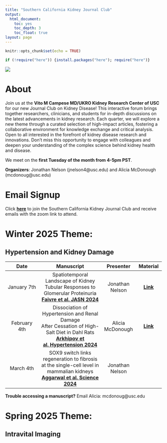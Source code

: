 ---
title: "Southern California Kidney Journal Club"
output:
  html_document: 
    toc: yes
    toc_depth: 3
    toc_float: true
layout: page
---

```{r setup, include=FALSE}
knitr::opts_chunk$set(echo = TRUE)
```


```{r load new packages, echo=FALSE, warning=FALSE, error=FALSE, message=FALSE}

if (!require("here")) {install.packages("here"); require("here")}
```

![](`r here::here("Images", "kidneyjc.png")`)

# About

Join us at the **Vito M Campese MD/UKRO Kidney Research Center of USC** for our new Journal Club on Kidney Disease! This interactive forum brings together researchers, clinicians, and students for in-depth discussions on the latest advancements in kidney research. Each quarter, we will explore a new theme through a curated selection of high-impact articles, fostering a collaborative environment for knowledge exchange and critical analysis. Open to all interested in the forefront of kidney disease research and innovations. Don’t miss this opportunity to engage with colleagues and deepen your understanding of the complex science behind kidney health and disease.

We meet on the **first Tuesday of the month from 4-5pm PST**.

**Organizers**: Jonathan Nelson (jnelson4@usc.edu) and Alicia McDonough (mcdonoug@usc.edu)

# Email Signup

Click [**here**](http://eepurl.com/i5eqL6) to join the Southern California Kidney Journal Club and receive emails with the zoom link to attend.

# Winter 2025 Theme: 

## Hypertension and Kidney Damage

| Date        | Manuscript           | Presenter  | Material |
| :------: |:-------------:| :----:|:----:|
| January 7th       | Spatiotemporal Landscape of Kidney <br> Tubular Responses to Glomerular Proteinuria <br> [**Faivre et al. JASN 2024**](https://pubmed.ncbi.nlm.nih.gov/38652545/)               | Jonathan Nelson | [**Link**](https://drive.google.com/drive/folders/1KAIukNTof5Bk7sLQxL5LZW42bP23kCFJ?usp=drive_link)   |
| February 4th      | Dissociation of Hypertension and Renal Damage <br> After Cessation of High-Salt Diet in Dahl Rats <br> [**Arkhipov et al. Hypertension 2024**](https://pubmed.ncbi.nlm.nih.gov/38618734/)     | Alicia McDonough |[**Link**](https://drive.google.com/drive/folders/1_uaJlZAPL4NqD3qXMhRIMz4Iu5dxo2Cj?usp=drive_link)|
| March 4th         | SOX9 switch links regeneration to fibrosis <br> at the single-cell level in mammalian kidneys <br> [**Aggarwal et al. Science 2024**](https://pubmed.ncbi.nlm.nih.gov/38386758/)          | Jonathan Nelson | |

**Trouble accessing a manuscript?** Email Alicia: mcdonoug@usc.edu

# Spring 2025 Theme: 

## Intravital Imaging
